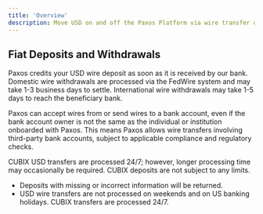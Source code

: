 ```yaml
---
title: 'Overview'
description: Move USD on and off the Paxos Platform via wire transfer or CUBIX.
---
```



<FiatTransfersFund />

<FiatTransfersWithdraw />

<FiatTransfersTip />

## Fiat Deposits and Withdrawals

Paxos credits your USD wire deposit as soon as it is received by our bank. 
Domestic wire withdrawals are processed via the FedWire system and may take 1-3 business days to settle. International wire withdrawals may take 1-5 days to reach the beneficiary bank.

Paxos can accept wires from or send wires to a bank account, even if the bank account owner is not the same as the individual or institution onboarded with Paxos.
This means Paxos allows wire transfers involving third-party bank accounts, subject to applicable compliance and regulatory checks.

CUBIX USD transfers are processed 24/7; however, longer processing time may occasionally be required.
CUBIX deposits are not subject to any limits. 

<Tip>

- Deposits with missing or incorrect information will be returned.
- USD wire transfers are not processed on weekends and on US banking holidays. CUBIX transfers are processed 24/7.

</Tip>
